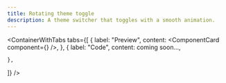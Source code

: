 ```yaml
---
title: Rotating theme toggle
description: A theme switcher that toggles with a smooth animation.
---
```


<ContainerWithTabs
  tabs={[
    {
      label: "Preview",
      content: <ComponentCard component={<RotatingThemeToggle />} />,
    },
    {
      label: "Code",
      content: <span>coming soon...</span>,

    },

]}
/>
